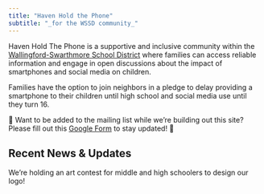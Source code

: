```yaml
---
title: "Haven Hold the Phone"
subtitle: "_for the WSSD community_"
---
```


Haven Hold The Phone is a supportive and inclusive community within the [Wallingford-Swarthmore School District](https://wssd.org/) where families can access reliable information and engage in open discussions about the impact of smartphones and social media on children. 

Families have the option to join neighbors in a pledge to delay providing a smartphone to their children until high school and social media use until they turn 16.

📣 Want to be added to the mailing list while we're building out this site? Please fill out this [Google Form](https://docs.google.com/forms/d/16ekQFgzelk4_gcQJj6JwBiX60Y5f7QFKwfqLNNplaeY/viewform?edit_requested=true&fbclid=IwZXh0bgNhZW0CMTEAAR1ql_O4y_mMcb70t5-N8nKda4iKg472XgQ7Wr2_RM7-Q6ZN0ajI1R0SY28_aem_AfhidcwgeohTlBkdvD05L_QG3ZHxZRbk5fNbwMruGRNoC62YywZ6iuz0T06yLgGKqBm23BW54BLy7r6uqudOlJCa) to stay updated! 📣

## Recent News & Updates

We're holding an art contest for middle and high schoolers to design our logo! 